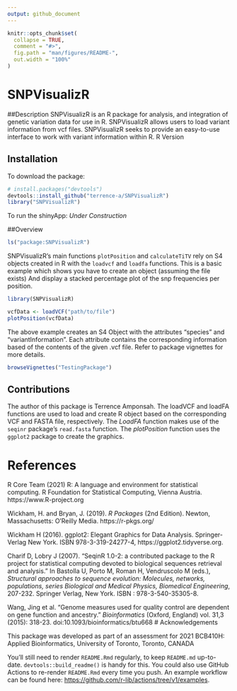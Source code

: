 ```yaml
---
output: github_document
---
```


<!-- README.md is generated from README.Rmd. Please edit that file -->

```r
knitr::opts_chunk$set(
  collapse = TRUE,
  comment = "#>",
  fig.path = "man/figures/README-",
  out.width = "100%"
)
```

# SNPVisualizR

<!-- badges: start -->
<!-- badges: end -->

##Description 
SNPVisualizR is an R package for analysis, and integration of genetic variation data for use in R. SNPVisualizR allows users to load variant information from vcf files. SNPVisualizR seeks to provide an easy-to-use interface to work with variant information within R.
R Version

## Installation

To download the package:

``` r
# install.packages("devtools")
devtools::install_github("terrence-a/SNPVisualizR")
library("SNPVisualizR")
```

To run the shinyApp:
*Under Construction*

##Overview

```r
ls("package:SNPVisualizR")
```

SNPVisualizR's main functions `plotPosition` and `calculateTiTV` rely on S4 objects created in R with the `loadvcf` and `loadfa` functions.
This is a basic example which shows you have to create an object (assuming the file exists)
And display a stacked percentage plot of the snp frequencies per position.

```r
library(SNPVisualizR)

vcfData <- loadVCF("path/to/file")
plotPosition(vcfData)
```
The above example creates an S4 Object with the attributes "species" and "variantInformation". Each attribute contains the corresponding information based of the contents of the given .vcf file. Refer to package vignettes for more details.

```r
browseVignettes("TestingPackage")
```

## Contributions

The author of this package is Terrence Amponsah. The loadVCF and loadFA functions are used to load and create R object based on the corresponding VCF and FASTA file, respectively. The *LoadFA* function makes use of the `seqinr` package's `read.fasta` function.  The *plotPosition* function uses the `ggplot2` package to create the graphics.

# References
R Core Team (2021) R: A language and environment for statistical computing. R Foundation for Statistical Computing, Vienna Austria. https://www.R-project.org

Wickham, H. and Bryan, J. (2019). *R Packages* (2nd Edition). Newton, Massachusetts: O'Reilly Media. https://r-pkgs.org/

Wickham H (2016). ggplot2: Elegant Graphics for Data Analysis. Springer-Verlag New York. ISBN 978-3-319-24277-4, https://ggplot2.tidyverse.org.

Charif D, Lobry J (2007). “SeqinR 1.0-2: a contributed package to the R project for statistical computing devoted to biological sequences retrieval and analysis.” In Bastolla U, Porto M, Roman H, Vendruscolo M (eds.), *Structural approaches to sequence evolution: Molecules, networks, populations, series Biological and Medical Physics, Biomedical Engineering*, 207-232. Springer Verlag, New York. ISBN : 978-3-540-35305-8.

Wang, Jing et al. “Genome measures used for quality control are dependent on gene function and ancestry.” *Bioinformatics* (Oxford, England) vol. 31,3 (2015): 318-23. doi:10.1093/bioinformatics/btu668
# Acknowledgements

This package was developed as part of an assessment for 2021 BCB410H: Applied Bioinformatics, University of Toronto, Toronto, CANADA


You'll still need to render `README.Rmd` regularly, to keep `README.md` up-to-date. `devtools::build_readme()` is handy for this. You could also use GitHub Actions to re-render `README.Rmd` every time you push. An example workflow can be found here: <https://github.com/r-lib/actions/tree/v1/examples>.
